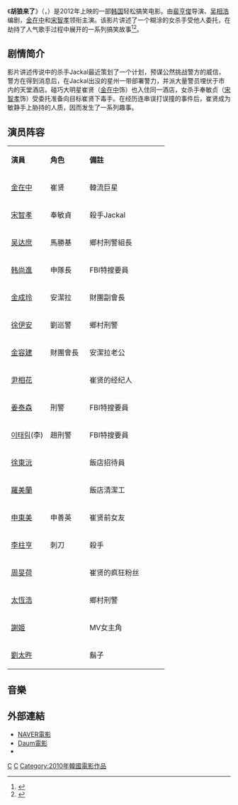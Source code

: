 
{{Infobox film
|name           = 胡狼来了
|original_name  = {{lang|ko|자칼이 온다}}
|image          = 
|director       = [[裴亨俊|裴亨俊]]
|producer       = 
|writer         = [[吴相浩|吴相浩]]
|starring       =[[金在中|金在中]]、[[宋智孝|宋智孝]]
|music          =  
|cinematography =   
|editing        = 
|distributor    = Lotte Entertainment
|released       = {{film date|2012|11|15}}
|runtime        = 107分鐘
|country        = {{KOR}}
|language       = 韓語
|budget         = 
|gross          = 
|cn_name        = 
|hk_name        = 
|tw_name        = 女狼出任務
}}

《'''胡狼来了'''》（{{lang-ko|자칼이 온다}}，{{lang-en|'''Code Name: Jackal'''}}）是2012年上映的一部[[韩国|韩国]]轻松搞笑电影。由[[裴亨俊|裴亨俊]]导演、[[吴相浩|吴相浩]]编剧，[[金在中|金在中]]和[[宋智孝|宋智孝]]领衔主演。该影片讲述了一个糊涂的女杀手受他人委托，在劫持了人气歌手过程中展开的一系列搞笑故事<ref>{{cite web|url=http://osen.mt.co.kr/article/G1109494398|title=‘자칼이 온다’ 김재중-송지효, 은밀+섹시 포스터 공개|date=2012-11-05|work=OSEN|accessdate=2014-12-14|language=ko|archive-date=2015-07-24|archive-url=https://web.archive.org/web/20150724024956/http://osen.mt.co.kr/article/G1109494398|dead-url=no}}</ref><ref>{{cite web|url=http://news.maxmovie.com/movie_info/sha_news_view.asp?newsType=&page=&contain=&keyword=&mi_id=MI0097085707|title=<자칼이 온다> 김재중, 여심킬러 톱스타로 스크린 데뷔|date=2012-10-17|work=Maxmovie|accessdate=2014-12-14|language=ko|archive-date=2014-12-20|archive-url=https://web.archive.org/web/20141220231443/http://news.maxmovie.com/movie_info/sha_news_view.asp?newsType=&page=&contain=&keyword=&mi_id=MI0097085707|dead-url=no}}</ref>。

==剧情简介==
影片讲述传说中的杀手Jackal最近策划了一个计划，预谋公然挑战警方的威信，警方在得到消息后，在Jackal出没的星州一带部署警力，并派大量警员埋伏于市内的天堂酒店。碰巧大明星崔贤（[[金在中|金在中]]饰）也入住同一酒店，女杀手奉敏贞（[[宋智孝|宋智孝]]饰）受委托准备向目标崔贤下毒手。在经历连串误打误撞的事件后，崔贤成为敏静手上胁持的人质，因而发生了一系列趣事。

==演员阵容==
{|class="wikitable" width="35%"
|- style="background:#B0C4DE" align=center 
|style="width:25%"|'''演員'''||style="width:25%"|'''角色'''||'''備註'''
|-
|[[金在中|金在中]] || 崔贤 || 韓流巨星
|-
|[[宋智孝|宋智孝]] || 奉敏貞 || 殺手Jackal
|-
|[[吴达庶|吴达庶]] || 馬勝基 || 鄉村刑警組長
|-
|[[韩尚進|韩尚進]] || 申隊長|| FBI特搜要員
|-
|[[金成玲|金成玲]] || 安潔拉  || 財團副會長
|-
|[[徐伊安|徐伊安]] || 劉巡警 ||鄉村刑警
|-
|[[金容建|金容建]] || 財團會長  || 安潔拉老公
|-
|[[尹相花|尹相花]] ||   || 崔贤的经纪人
|-
|[[姜泰森|姜泰森]] || 刑警 ||FBI特搜要員
|-
|[[이태림|이태림]](李) || 趙刑警 ||FBI特搜要員
|-
|[[徐東沅|徐東沅]] ||  ||飯店招待員
|-
|[[羅美蘭|羅美蘭]] ||  ||飯店清潔工
|-
|[[申東美|申東美]] || 申善英 ||崔贤前女友
|-
|[[李柱亨|李柱亨]] || 刺刀 ||殺手
|-
|[[周旻荷|周旻荷]] ||  ||崔贤的疯狂粉丝
|-
|[[太恆浩|太恆浩]] ||  ||鄉村刑警
|-
|[[謝姬|謝姬]] ||  ||MV女主角
|-
|[[劉太旿|劉太旿]]
|
|鬍子
|}

== 音樂 ==
{{Tracklist
| extra_column = 演唱

| title1 = 只屬於我的安慰
| note1 = 
| extra1 = [[金在中|金在中]]
| length1 = 3:12

| title2 =Kiss B
| note2 = 
| extra2 = [[金在中|金在中]]
| length2 = 4:10

| title3 =Stay
| note3 = 
| extra3 = [[金在中|金在中]]
| length3 =
}}

== 外部連結 ==
*[http://movie.naver.com/movie/bi/mi/basic.nhn?code=92599 NAVER電影] {{Wayback|url=http://movie.naver.com/movie/bi/mi/basic.nhn?code=92599 |date=20200329011215 }}{{ko}}
*[http://movie.daum.net/moviedetail/moviedetailMain.do?movieId=70033 Daum電影] {{Wayback|url=http://movie.daum.net/moviedetail/moviedetailMain.do?movieId=70033 |date=20160306020844 }}{{ko}}
*{{imdb title|2652756|女狼出任務}}

[[Category:韓語電影|C]]
[[Category:韓國喜剧片|C]]
[[Category:2010年韓國電影作品|Category:2010年韓國電影作品]]
